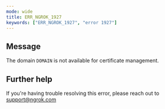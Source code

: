 ```yaml
---
mode: wide
title: ERR_NGROK_1927
keywords: ["ERR_NGROK_1927", "error 1927"]
---
```


## Message

The domain `DOMAIN` is not available for certificate management.

## Further help

If you're having trouble resolving this error, please reach out to [support@ngrok.com](mailto:support@ngrok.com?subject=Help%20with%20ERR_NGROK_1927)
